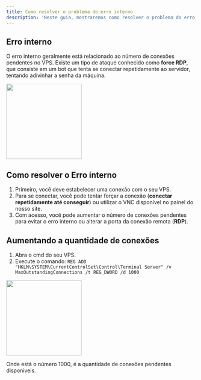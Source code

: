---
title: Como resolver o problema do erro interno
description: 'Neste guia, mostraremos como resolver o problema do erro interno no seu vps.'
---

## Erro interno

O erro interno geralmente está relacionado ao número de conexões pendentes no VPS. Existe um tipo de ataque conhecido como **force RDP**, que consiste em um bot que tenta se conectar repetidamente ao servidor, tentando adivinhar a senha da máquina.

<img height="200" src="/images/vps/erro-interno/erro-interno.png" />

## Como resolver o Erro interno

1. Primeiro, você deve estabelecer uma conexão com o seu VPS.
2. Para se conectar, você pode tentar forçar a conexão (**conectar repetidamente até conseguir**) ou utilizar o VNC disponível no painel do nosso site.
3. Com acesso, você pode aumentar o número de conexões pendentes para evitar o erro interno ou alterar a porta da conexão remota (**RDP**).

## Aumentando a quantidade de conexões

1. Abra o cmd do seu VPS.
2. Execute o comando: ``REG ADD "HKLM\SYSTEM\CurrentControlSet\Control\Terminal Server" /v MaxOutstandingConnections /t REG_DWORD /d 1000``

<img height="200" src="/images/vps/erro-interno/cmd-vps.png" />

<Note>Onde está o número 1000, é a quantidade de conexões pendentes disponiveis.</Note>